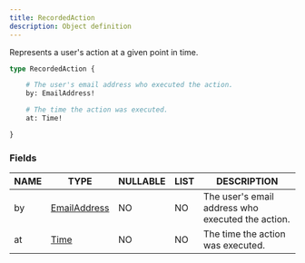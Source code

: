 ```yaml
---
title: RecordedAction
description: Object definition
---
```


Represents a user's action at a given point in time.

```graphql
type RecordedAction {

	# The user's email address who executed the action.
	by: EmailAddress!

	# The time the action was executed.
	at: Time!

}
```

### Fields

| NAME | TYPE | NULLABLE | LIST | DESCRIPTION |
| - | - | - | - | - |
| by | [EmailAddress](../ecdn-api-scalars/EmailAddress) | NO | NO | The user's email address who executed the action. | 
| at | [Time](../ecdn-api-scalars/Time) | NO | NO | The time the action was executed. | 

